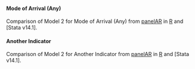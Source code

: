 #### Mode of Arrival (Any)

Comparison of Model 2 for Mode of Arrival (Any) from [panelAR](https://cran.r-project.org/web/packages/panelAR/index.html) in [R](https://www.r-project.org/) and [Stata v14.1].


#### Another Indicator

Comparison of Model 2 for Another Indicator from [panelAR](https://cran.r-project.org/web/packages/panelAR/index.html) in [R](https://www.r-project.org/) and [Stata v14.1].